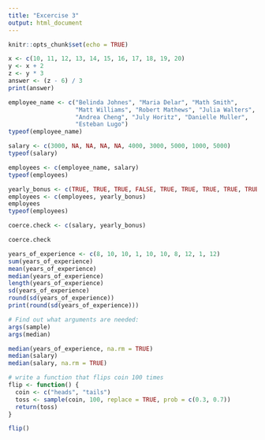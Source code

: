 ```yaml
---
title: "Excercise 3"
output: html_document
---
```


```r
knitr::opts_chunk$set(echo = TRUE)

```

```r
x <- c(10, 11, 12, 13, 14, 15, 16, 17, 18, 19, 20)
y <- x + 2
z <- y * 3
answer <- (z - 6) / 3
print(answer)
```

```r
employee_name <- c("Belinda Johnes", "Maria Delar", "Math Smith",
                   "Matt Williams", "Robert Mathews", "Julia Walters",
                   "Andrea Cheng", "July Horitz", "Danielle Muller",
                   "Esteban Lugo")
typeof(employee_name)

salary <- c(3000, NA, NA, NA, NA, 4000, 3000, 5000, 1000, 5000)
typeof(salary)

employees <- c(employee_name, salary)
typeof(employees)
```

```r
yearly_bonus <- c(TRUE, TRUE, TRUE, FALSE, TRUE, TRUE, TRUE, TRUE, TRUE, TRUE)
employees <- c(employees, yearly_bonus)
employees
typeof(employees)

coerce.check <- c(salary, yearly_bonus)

coerce.check
```

```r
years_of_experience <- c(8, 10, 10, 1, 10, 10, 8, 12, 1, 12)
sum(years_of_experience)
mean(years_of_experience)
median(years_of_experience)
length(years_of_experience)
sd(years_of_experience)
round(sd(years_of_experience))
print(round(sd(years_of_experience)))
```


```r
# Find out what arguments are needed:
args(sample)
args(median)

median(years_of_experience, na.rm = TRUE)
median(salary)
median(salary, na.rm = TRUE)
```

```r
# write a function that flips coin 100 times
flip <- function() {
  coin <- c("heads", "tails")
  toss <- sample(coin, 100, replace = TRUE, prob = c(0.3, 0.7))
  return(toss)
}

flip()
```

